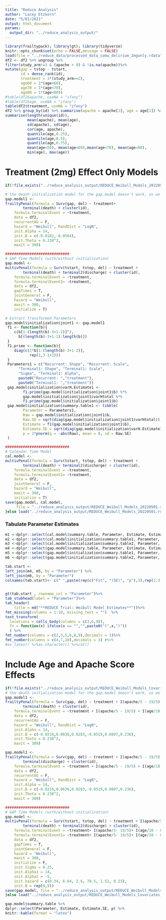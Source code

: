 ```yaml
---
title: "Reduce Analysis"
author: "Lacey Etzkorn"
date: "5/01/2021"
output: html_document
params: 
  output_dir: "../reduce_analysis_output/"
---
```


```r
library(frailtypack); library(gt); library(tidyverse)
knitr::opts_chunk$set(echo = FALSE,message = FALSE)
load(file = "../reduce_data/processed_data_coma_delirium_2mgonly.rdata")
df2 <- df2 %>% ungroup %>%
filter(study_arm!=3 & (apache > 0) & !is.na(apache))%>% 
mutate(gap = tstop - tstart,
       id = dense_rank(id),
       treatment = 1*(study_arm==2),
	   age60 = 1*(age<60),
	   age70 = 1*(age<70), 
	   age80 = 1*(age<80))
#table(df2$apache, useNA = "ifany")
#table(df2$age, useNA = "ifany")
table(df2$treatment, useNA = "ifany")
df2 %>% group_by(id) %>% summarise(apache = apache[1], age = age[1]) %>% 
summarise(length(unique(id)),
		  mean(apache), mean(age), 
		  sd(apache), sd(age), 
		  cor(age, apache),
		  quantile(age,0.25),
		  quantile(age,0.5),
		  quantile(age,0.75),
		  mean(age<50), mean(age<60),mean(age<70), mean(age<80),
		  min(age), max(age))
```

# Treatment (2mg) Effect Only Models

```r
if(!file.exists("../reduce_analysis_output/REDUCE_Weibull_Models_20220501.rdata")){

# the death initialization model for the gap.model doesn't work, so we set some starting vals
gap.model1 <-
frailtyPenal(formula = Surv(gap, del) ~ treatment+
		terminal(death) + cluster(id),
	formula.terminalEvent = ~treatment,
	data = df2, 
	recurrentAG = F,
	hazard = "Weibull", RandDist = "LogN", 
	init.Alpha = 14,
	init.B = c(-0.0182,-0.0504),
	init.Theta = 0.238^2,
	maxit = 300)

#############################
# GAP Time Models (with/without initialization)
gap.model <-
multivPenal(formula = Surv(tstart, tstop, del) ~ treatment +
		terminal(death) + terminal2(discharge) + cluster(id),
	formula.terminalEvent = ~treatment,
	formula.terminalEvent2= ~treatment,
	data = df2,
	gapTimes = T,
	jointGeneral = F,
	hazard = "Weibull",
	maxit = 300, 
	initialize = T)

# Extract Transformed Parameters
gap.model$initialization$joint1 <- gap.model1
 f1 <- function(b){
 	c(b[1:(length(b)-3+1-2)]^2,
 	  b[(length(b)-3+1-1):length(b)])
 }
 f1.prime <- function(b){
 	diag(c(2*b[1:(length(b)-3+1-2)],
 	       rep(1,3-1+2)))
 }
 Parameters1 = c("Recurrent: Shape", "Recurrent: Scale",
 	  "Terminal1: Shape", "Terminal1: Scale",
 	  "Sigma", "Terminal1: Alpha",
 	  paste0("Recurrent: ","treatment"),
 	  paste0("Terminal1: ","treatment"))
 gap.model$initialization$varH.Estimate1 <-
		f1.prime(gap.model$initialization$joint1$b) %*%
 		gap.model$initialization$joint1$varHtotal %*%
 		f1.prime(gap.model$initialization$joint1$b)
 gap.model$initialization$summary.table1 <- tibble(
 		Parameter = Parameters1,
 		Raw = gap.model$initialization$joint1$b,
 		Raw.SE = sqrt(diag(gap.model$initialization$joint1$varHtotal)),
 		Estimate = f1(gap.model$initialization$joint1$b),
 		Estimate.SE = sqrt(diag(gap.model$initialization$varH.Estimate1)),
 		p = 2*pnorm(q = -abs(Raw), mean = 0, sd = Raw.SE)
 )

#############################
# Calendar Time Model
cal.model <-
multivPenal(formula = Surv(tstart, tstop, del) ~ treatment +
		terminal(death) + terminal2(discharge) + cluster(id),
	formula.terminalEvent = ~treatment,
	formula.terminalEvent2= ~treatment,
	data = df2,
	jointGeneral = F,
	hazard = "Weibull",
	maxit = 300, 
	initialize = T)
save(gap.model, cal.model,
     file = "../reduce_analysis_output/REDUCE_Weibull_Models_20220501.rdata")
}else load("../reduce_analysis_output/REDUCE_Weibull_Models_20220501.rdata")
```

### Tabulate Parameter Estimates

```r
m1 <-dplyr::select(cal.model$summary.table, Parameter, Estimate, Estimate.SE, p)
m2 <-dplyr::select(cal.model$initialization$summary.table1, Parameter, Estimate, Estimate.SE, p)
m3 <-dplyr::select(cal.model$initialization$summary.table2, Parameter, Estimate, Estimate.SE, p)
m4 <-dplyr::select(gap.model$summary.table, Parameter, Estimate, Estimate.SE, p)
m5 <-dplyr::select(gap.model$initialization$summary.table1, Parameter, Estimate, Estimate.SE, p)
m6 <-dplyr::select(gap.model$initialization$summary.table2, Parameter, Estimate, Estimate.SE, p)
```

```r
tab.start <- 
left_join(m4, m5, by = "Parameter") %>%
left_join(m6, by = "Parameter")
colnames(tab.start)<- c(" ",paste(rep(c("Fit", "(SE)", "p"),3),rep(1:3, each = 3)))
	

gt(tab.start , rowname_col = "Parameter")%>%
tab_stubhead(label = "Parameter")%>%
tab_header(
    title = md("**REDUCE Trial: Weibull Model Estimates**"))%>%
fmt_missing(columns = 1:10, missing_text = "")  %>%
text_transform(
  locations = cells_body(columns = c(3,6,9)),
  fn = function(x) ifelse(x == "","",paste0("(",x,")"))
  ) %>%
fmt_number(columns = c(2,3,5,6,8,9),decimals = 3)%>%
fmt_number(columns = c(4,7,10),decimals = 3) #%>%
#as_latex() %>%as.character() %>%cat()
```

# Include Age and Apache Score Effects

```r
if(!file.exists("../reduce_analysis_output/REDUCE_Weibull_Models_Covariates_20220501.rdata")){
# the death initialization model for the gap.model doesn't work, so we set some starting vals
gap.model1 <-
frailtyPenal(formula = Surv(gap, del) ~ treatment + I(apache/5 - 19/5) + I(age/10 - 65/10) +
		terminal(death) + cluster(id),
	formula.terminalEvent = ~treatment + I(apache/5 - 19/5) + I(age/10 - 65/10),
	data = df2, 
	recurrentAG = F,
	hazard = "Weibull", RandDist = "LogN", 
	init.Alpha = 14,
	init.B = c(-0.0216,0.0636,0.0283,-0.0519,0.0807,0.236),
	init.Theta = 0.238^2,
	maxit = 300)

gap.model1 <-
frailtyPenal(formula = Surv(gap, del) ~ treatment + I(apache/5 - 19/5) + I(age/10 - 65/10) +
		terminal(discharge) + cluster(id),
	formula.terminalEvent = ~treatment + I(apache/5 - 19/5) + I(age/10 - 65/10),
	data = df2, 
	recurrentAG = F,
	hazard = "Weibull", RandDist = "LogN", 
	init.Alpha = 14,
	init.B = c(-0.0216,0.0636,0.0283,-0.0519,0.0807,0.236),
	init.Theta = 0.238^2,
	maxit = 300)

#############################
# GAP Time Models (with/without initialization)
gap.model <-
multivPenal(formula = Surv(tstart, tstop, del) ~ treatment + I(apache/5 - 19/5) + I(age/10 - 65/10)+
		terminal(death) + terminal2(discharge) + cluster(id),
	formula.terminalEvent = ~treatment+ I(apache/5- 19/5)+ I(age/10 - 65/10),
	formula.terminalEvent2= ~treatment+ I(apache/5- 19/5)+ I(age/10 - 65/10),
	data = df2,
	gapTimes = T,
	jointGeneral = F,
	hazard = "Weibull",
	maxit = 300, 
	initialize = F,
	init.Sigma = 0.25, 
	init.Alpha1 = 14, 
	init.Alpha2 = -5, 
	init.hazard = c(0.34, 6.64, 2.6, 78.5, 1.51, 8.23),
	init.B = rep(0,9))
save(gap.model, file = "../reduce_analysis_output/REDUCE_Weibull_Models_Covariates_20220501.rdata")
}else load("../reduce_analysis_output/REDUCE_Weibull_Models_Covariates_20220501.rdata")

gap.model$summary.table %>% 
dplyr::select(Parameter, Estimate, Estimate.SE, p) %>%
knitr::kable(format = "latex")

```
